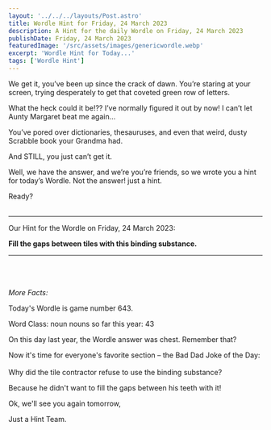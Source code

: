 ```yaml
---
layout: '../../../layouts/Post.astro'
title: Wordle Hint for Friday, 24 March 2023
description: A Hint for the daily Wordle on Friday, 24 March 2023
publishDate: Friday, 24 March 2023
featuredImage: '/src/assets/images/genericwordle.webp'
excerpt: 'Wordle Hint for Today...'
tags: ['Wordle Hint']
---
```


We get it, you’ve been up since the crack of dawn. You’re staring at your screen, trying desperately to get that coveted green row of letters. 

What the heck could it be!??
I’ve normally figured it out by now!
I can’t let Aunty Margaret beat me again… 

You’ve pored over dictionaries, thesauruses, and even that weird, dusty Scrabble book your Grandma had.

And STILL, you just can’t get it. 

Well, we have the answer, and we’re you’re friends, so we wrote you a hint for today’s Wordle.
Not the answer! just a hint. 

Ready?<br /><br />

----

Our Hint for the Wordle on Friday, 24 March 2023:

**Fill the gaps between tiles with this binding substance.** 


----

<br /><br /><br />*More Facts:*

Today's Wordle is game number 643.

Word Class: noun nouns so far this year: 43 

On this day last year, the Wordle answer was chest. Remember that? 

Now it's time for everyone's favorite section – the Bad Dad Joke of the Day:<br /><br />Why did the tile contractor refuse to use the binding substance?

Because he didn't want to fill the gaps between his teeth with it! 

Ok, we'll see you again tomorrow, 

Just a Hint Team.